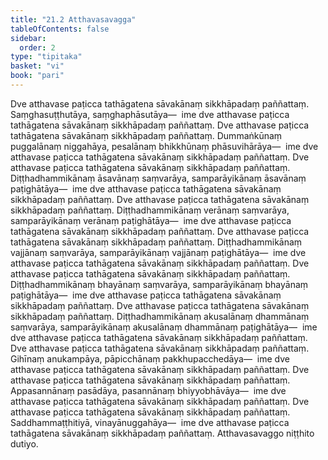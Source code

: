 ```yaml
---
title: "21.2 Atthavasavagga"
tableOfContents: false
sidebar:
  order: 2
type: "tipitaka"
basket: "vi"
book: "pari"
---
```



<DynamicBreadcrumb />

<Division number="498" book="pari">

<Paragraph number="2410" book="pari">
Dve atthavase paṭicca tathāgatena sāvakānaṃ sikkhāpadaṃ paññattaṃ. Saṃghasuṭṭhutāya, saṃghaphāsutāya—  ime dve atthavase paṭicca tathāgatena sāvakānaṃ sikkhāpadaṃ paññattaṃ.
</Paragraph>

<Paragraph number="2411" book="pari">
Dve atthavase paṭicca tathāgatena sāvakānaṃ sikkhāpadaṃ paññattaṃ. Dummaṅkūnaṃ puggalānaṃ niggahāya, pesalānaṃ bhikkhūnaṃ phāsuvihārāya—  ime dve atthavase paṭicca tathāgatena sāvakānaṃ sikkhāpadaṃ paññattaṃ.
</Paragraph>

<Paragraph number="2412" book="pari">
Dve atthavase paṭicca tathāgatena sāvakānaṃ sikkhāpadaṃ paññattaṃ. Diṭṭhadhammikānaṃ āsavānaṃ saṃvarāya, samparāyikānaṃ āsavānaṃ paṭighātāya—  ime dve atthavase paṭicca tathāgatena sāvakānaṃ sikkhāpadaṃ paññattaṃ.
</Paragraph>

<Paragraph number="2413" book="pari">
Dve atthavase paṭicca tathāgatena sāvakānaṃ sikkhāpadaṃ paññattaṃ. Diṭṭhadhammikānaṃ verānaṃ saṃvarāya, samparāyikānaṃ verānaṃ paṭighātāya—  ime dve atthavase paṭicca tathāgatena sāvakānaṃ sikkhāpadaṃ paññattaṃ.
</Paragraph>

<Paragraph number="2414" book="pari">
Dve atthavase paṭicca tathāgatena sāvakānaṃ sikkhāpadaṃ paññattaṃ. Diṭṭhadhammikānaṃ vajjānaṃ saṃvarāya, samparāyikānaṃ vajjānaṃ paṭighātāya—  ime dve atthavase paṭicca tathāgatena sāvakānaṃ sikkhāpadaṃ paññattaṃ.
</Paragraph>

<Paragraph number="2415" book="pari">
Dve atthavase paṭicca tathāgatena sāvakānaṃ sikkhāpadaṃ paññattaṃ. Diṭṭhadhammikānaṃ bhayānaṃ saṃvarāya, samparāyikānaṃ bhayānaṃ paṭighātāya—  ime dve atthavase paṭicca tathāgatena sāvakānaṃ sikkhāpadaṃ paññattaṃ.
</Paragraph>

<Paragraph number="2416" book="pari">
Dve atthavase paṭicca tathāgatena sāvakānaṃ sikkhāpadaṃ paññattaṃ. Diṭṭhadhammikānaṃ akusalānaṃ dhammānaṃ saṃvarāya, samparāyikānaṃ akusalānaṃ dhammānaṃ paṭighātāya—  ime dve atthavase paṭicca tathāgatena sāvakānaṃ sikkhāpadaṃ paññattaṃ.
</Paragraph>

<Paragraph number="2417" book="pari">
Dve atthavase paṭicca tathāgatena sāvakānaṃ sikkhāpadaṃ paññattaṃ. Gihīnaṃ anukampāya, pāpicchānaṃ pakkhupacchedāya—  ime dve atthavase paṭicca tathāgatena sāvakānaṃ sikkhāpadaṃ paññattaṃ.
</Paragraph>

<Paragraph number="2418" book="pari">
Dve atthavase paṭicca tathāgatena sāvakānaṃ sikkhāpadaṃ paññattaṃ. Appasannānaṃ pasādāya, pasannānaṃ bhiyyobhāvāya—  ime dve atthavase paṭicca tathāgatena sāvakānaṃ sikkhāpadaṃ paññattaṃ.
</Paragraph>

<Paragraph number="2419" book="pari">
Dve atthavase paṭicca tathāgatena sāvakānaṃ sikkhāpadaṃ paññattaṃ. Saddhammaṭṭhitiyā, vinayānuggahāya—  ime dve atthavase paṭicca tathāgatena sāvakānaṃ sikkhāpadaṃ paññattaṃ.

</Paragraph>
</Division>

<Paragraph number="2420" type="center" book="pari">
Atthavasavaggo niṭṭhito dutiyo.
</Paragraph>